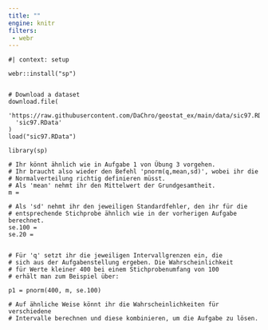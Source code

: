 ```yaml
---
title: ""
engine: knitr
filters:
 - webr
---
```


```webr-r

#| context: setup

webr::install("sp")


# Download a dataset
download.file(
  'https://raw.githubusercontent.com/DaChro/geostat_ex/main/data/sic97.RData',
  'sic97.RData'
)
load("sic97.RData")

```

```webr-r
library(sp)

# Ihr könnt ähnlich wie in Aufgabe 1 von Übung 3 vorgehen.
# Ihr braucht also wieder den Befehl 'pnorm(q,mean,sd)', wobei ihr die 
# Normalverteilung richtig definieren müsst.
# Als 'mean' nehmt ihr den Mittelwert der Grundgesamtheit.
m = 

# Als 'sd' nehmt ihr den jeweiligen Standardfehler, den ihr für die
# entsprechende Stichprobe ähnlich wie in der vorherigen Aufgabe berechnet.
se.100 =
se.20 =


# Für 'q' setzt ihr die jeweiligen Intervallgrenzen ein, die
# sich aus der Aufgabenstellung ergeben. Die Wahrscheinlichkeit
# für Werte kleiner 400 bei einem Stichprobenumfang von 100
# erhält man zum Beispiel über:
  
p1 = pnorm(400, m, se.100)

# Auf ähnliche Weise könnt ihr die Wahrscheinlichkeiten für verschiedene 
# Intervalle berechnen und diese kombinieren, um die Aufgabe zu lösen.



```
